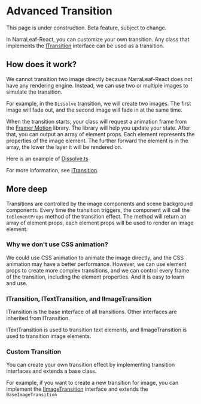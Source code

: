
# Advanced Transition

<Callout type="warning" emoji="⚠️">
    This page is under construction.
</Callout>

<Callout type="warning" emoji="⚠️">
    Beta feature, subject to change.
</Callout>

In NarraLeaf-React, you can customize your own transition. Any class that implements the [ITransition](../types/ITransition) interface can be used as a transition.

## How does it work?

We cannot transition two image directly because NarraLeaf-React does not have any rendering engine. Instead, we can use two or multiple images to simulate the transition.

For example, in the `Dissolve` transition, we will create two images. The first image will fade out, and the second image will fade in at the same time.

When the transition starts, your class will request a animation frame from the [Framer Motion](https://www.framer.com/motion/) library. The library will help you update your state. 
After that, you can output an array of element props. Each element represents the properties of the image element. 
The further forward the element is in the array, the lower the layer it will be rendered on.

Here is an example of [Dissolve.ts](https://github.com/NarraLeaf/narraleaf-react/blob/master/src/game/nlcore/elements/transition/dissolve.ts)

For more information, see [ITransition](../types/ITransition).

## More deep

Transitions are controlled by the image components and scene background components. 
Every time the transition triggers, the component will call the `toElementProps` method of the transition effect. 
The method will return an array of element props, each element props will be used to render an image element.

### Why we don't use CSS animation?

We could use CSS animation to animate the image directly, and the CSS animation may have a better performance. 
However, we can use element props to create more complex transitions, and we can control every frame of the transition, including the element properties. 
And it is easy to learn and use.

### ITransition, ITextTransition, and IImageTransition

ITransition is the base interface of all transitions. Other interfaces are inherited from ITransition.

ITextTransition is used to transition text elements, and IImageTransition is used to transition image elements.

### Custom Transition

You can create your own transition effect by implementing transition interfaces and extends a base class. 

For example, if you want to create a new transition for image, you can implement the [IImageTransition](./transitions/IImageTransition) interface and extends the `BaseImageTransition` 

